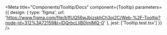 
<Meta
  title="Components/Tooltip/Docs"
  component={Tooltip}
  parameters={{
    design: {
      type: 'figma',
      url: 'https://www.figma.com/file/b1fUQ56wJbjzskhCh3oj2C/Web-%2F-Tooltip?node-id=312%3A72159&t=lDQrbcLliB0ImlMQ-0'
    },
    jest: ['Tooltip.test.tsx']
  }}
/>

<Stories />